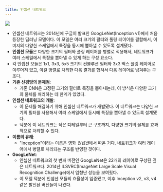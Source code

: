 ```yaml
---
title: 인셉션 네트워크
---
```


![](/assets/a51f15d3-1343-458a-aea0-fbc4be6c186c.png)

- 인셉션 네트워크는 2014년에 구글이 발표한 GoogLeNet(Inception v1)에서 처음 등장한 딥러닝 모델이다. 이 모델은 여러 크기의 필터와 풀링 레이어를 결합해서, 이미지의 다양한 스케일에서 특징을 동시에 뽑아낼 수 있도록 설계됐다.
- **인셉션 모듈**은 다양한 크기의 필터와 풀링 레이어를 병렬로 적용해서, 네트워크가 여러 스케일에서 특징을 뽑아낼 수 있게 하는 구성 요소다.
- 각 인셉션 모듈은 1x1, 3x3, 5x5 크기의 컨볼루션 필터와 3x3 맥스 풀링 레이어로 이루어져 있고, 이걸 병렬로 처리한 다음 결과를 합쳐서 다음 레이어로 넘겨주는 구조다.
- **기존 신경망의 문제점**:
    - 기존 CNN은 고정된 크기의 필터로 특징을 뽑아내는데, 이 방식은 다양한 크기의 물체를 처리하는 데 한계가 있었다.
- **인셉션 네트워크의 개발**:
    - 이 문제를 해결하기 위해 인셉션 네트워크가 개발됐다. 이 네트워크는 다양한 크기의 필터를 사용해서 여러 스케일에서 동시에 특징을 뽑아낼 수 있도록 설계됐다.
    - 덕분에 이 네트워크는 작은 디테일부터 큰 구조까지, 다양한 크기의 물체를 효과적으로 처리할 수 있다.
- **이름의 유래**:
    - "Inception"이라는 이름은 영화 *인셉션*에서 따온 거다. 네트워크가 여러 레이어에서 병렬로 처리되는 구조를 반영한 것이다.
- **GoogLeNet**:
    - 인셉션 네트워크의 첫 번째 버전인 GoogLeNet은 22개의 레이어로 구성된 깊은 네트워크다. 2014년 ILSVRC(ImageNet Large Scale Visual Recognition Challenge)에서 엄청난 성능을 보여줬다.
    - 이 모델 덕분에 인셉션 모듈의 효율성이 입증됐고, 이후 Inception v2, v3, v4 같은 발전된 버전들이 나왔다.